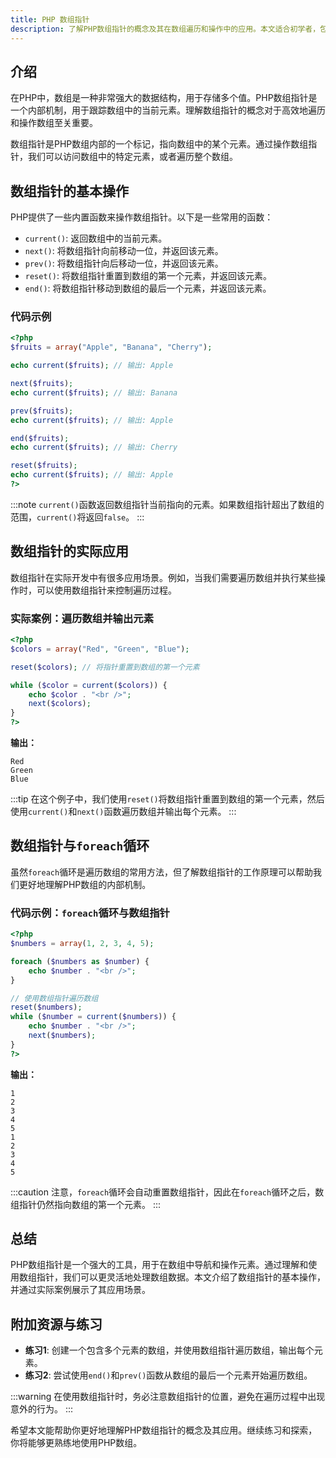 ```yaml
---
title: PHP 数组指针
description: 了解PHP数组指针的概念及其在数组遍历和操作中的应用。本文适合初学者，包含代码示例和实际案例。
---
```


## 介绍

在PHP中，数组是一种非常强大的数据结构，用于存储多个值。PHP数组指针是一个内部机制，用于跟踪数组中的当前元素。理解数组指针的概念对于高效地遍历和操作数组至关重要。

数组指针是PHP数组内部的一个标记，指向数组中的某个元素。通过操作数组指针，我们可以访问数组中的特定元素，或者遍历整个数组。

## 数组指针的基本操作

PHP提供了一些内置函数来操作数组指针。以下是一些常用的函数：

- `current()`: 返回数组中的当前元素。
- `next()`: 将数组指针向前移动一位，并返回该元素。
- `prev()`: 将数组指针向后移动一位，并返回该元素。
- `reset()`: 将数组指针重置到数组的第一个元素，并返回该元素。
- `end()`: 将数组指针移动到数组的最后一个元素，并返回该元素。

### 代码示例

```php
<?php
$fruits = array("Apple", "Banana", "Cherry");

echo current($fruits); // 输出: Apple

next($fruits);
echo current($fruits); // 输出: Banana

prev($fruits);
echo current($fruits); // 输出: Apple

end($fruits);
echo current($fruits); // 输出: Cherry

reset($fruits);
echo current($fruits); // 输出: Apple
?>
```

:::note
`current()`函数返回数组指针当前指向的元素。如果数组指针超出了数组的范围，`current()`将返回`false`。
:::

## 数组指针的实际应用

数组指针在实际开发中有很多应用场景。例如，当我们需要遍历数组并执行某些操作时，可以使用数组指针来控制遍历过程。

### 实际案例：遍历数组并输出元素

```php
<?php
$colors = array("Red", "Green", "Blue");

reset($colors); // 将指针重置到数组的第一个元素

while ($color = current($colors)) {
    echo $color . "<br />";
    next($colors);
}
?>
```

**输出：**
```
Red
Green
Blue
```

:::tip
在这个例子中，我们使用`reset()`将数组指针重置到数组的第一个元素，然后使用`current()`和`next()`函数遍历数组并输出每个元素。
:::

## 数组指针与`foreach`循环

虽然`foreach`循环是遍历数组的常用方法，但了解数组指针的工作原理可以帮助我们更好地理解PHP数组的内部机制。

### 代码示例：`foreach`循环与数组指针

```php
<?php
$numbers = array(1, 2, 3, 4, 5);

foreach ($numbers as $number) {
    echo $number . "<br />";
}

// 使用数组指针遍历数组
reset($numbers);
while ($number = current($numbers)) {
    echo $number . "<br />";
    next($numbers);
}
?>
```

**输出：**
```
1
2
3
4
5
1
2
3
4
5
```

:::caution
注意，`foreach`循环会自动重置数组指针，因此在`foreach`循环之后，数组指针仍然指向数组的第一个元素。
:::

## 总结

PHP数组指针是一个强大的工具，用于在数组中导航和操作元素。通过理解和使用数组指针，我们可以更灵活地处理数组数据。本文介绍了数组指针的基本操作，并通过实际案例展示了其应用场景。

## 附加资源与练习

- **练习1**: 创建一个包含多个元素的数组，并使用数组指针遍历数组，输出每个元素。
- **练习2**: 尝试使用`end()`和`prev()`函数从数组的最后一个元素开始遍历数组。

:::warning
在使用数组指针时，务必注意数组指针的位置，避免在遍历过程中出现意外的行为。
:::

希望本文能帮助你更好地理解PHP数组指针的概念及其应用。继续练习和探索，你将能够更熟练地使用PHP数组。